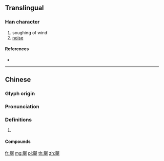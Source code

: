 {{character info/new}}
{{also|飗}}
==Translingual==

===Han character===
{{Han char|rn=182|rad=風|as=10|sn=19|four=77216|canj=HNHHW}}

# soughing of wind
# [[noise]]

====References====
* {{Han ref|kx=1414.111|hdz=74490.080|uh=98C0|ud=39104|bh=F675|bd=63093}}

----

==Chinese==
{{zh-forms|s=飗}}

===Glyph origin===
{{Han etym}}

===Pronunciation===
{{zh-pron
|m=liú
|c=lau4
|mc=y
|oc=y
|cat=
}}

===Definitions===
{{zh-hanzi}}

# {{rfdef|zh}}

====Compounds====
{{zh-der|颼飀|飀飀然}}

[[fr:飀]]
[[mg:飀]]
[[pl:飀]]
[[th:飀]]
[[zh:飀]]